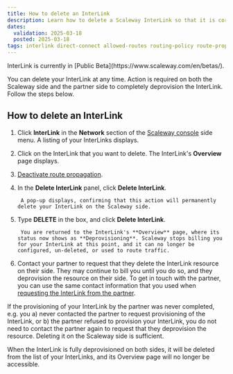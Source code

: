 ```yaml
---
title: How to delete an InterLink
description: Learn how to delete a Scaleway InterLink so that it is correctly deprovisioned on both the Scaleway side and the partner side. Follow our step by step guide.
dates:
  validation: 2025-03-18
  posted: 2025-03-18
tags: interlink direct-connect allowed-routes routing-policy route-propagation whitelist range IP announcements BGP
---
```



<Message type="note">
InterLink is currently in [Public Beta](https://www.scaleway.com/en/betas/).
</Message>

You can delete your InterLink at any time. Action is required on both the Scaleway side and the partner side to completely deprovision the InterLink. Follow the steps below.

## How to delete an InterLink

1. Click **InterLink** in the **Network** section of the [Scaleway console](https://account.scaleway.com/?service=elements) side menu. A listing of your InterLinks displays.

2. Click on the InterLink that you want to delete. The InterLink's **Overview** page displays.

    <Lightbox image={image} alt="A screen in the Scaleway console shows an overview of an InterLink's partner, location, region, bandwidth, creation date, pairing key, and IPv4/IPv6 connectivity status. Underneath are the 'Attached VPC', 'Route propagation' and 'Tags' panels." />

3. [Deactivate route propagation](/interlink/how-to/configure-interlink/#how-to-deactivate-route-propagation).

4. In the **Delete InterLink** panel, click **Delete InterLink**. 

        A pop-up displays, confirming that this action will permanently delete your InterLink on the Scaleway side.

5. Type **DELETE** in the box, and click **Delete InterLink**.

        You are returned to the InterLink's **Overview** page, where its status now shows as **Deprovisioning**. Scaleway stops billing you for your InterLink at this point, and it can no longer be configured, un-deleted, or used to route traffic.

6. Contact your partner to request that they delete the InterLink resource on their side. They may continue to bill you until you do so, and they deprovision the resource on their side. To get in touch with the partner, you can use the same contact information that you used when [requesting the InterLink from the partner](/interlink/how-to/complete-provisioning/).

<Message type="note">
If the provisioning of your InterLink by the partner was never completed, e.g. you a) never contacted the partner to request provisioning of the InterLink, or b) the partner refused to provision your InterLink, you do not need to contact the partner again to request that they deprovision the resource. Deleting it on the Scaleway side is sufficient. 
</Message>

When the InterLink is fully deprovisioned on both sides, it will be deleted from the list of your InterLinks, and its Overview page will no longer be accessible.
